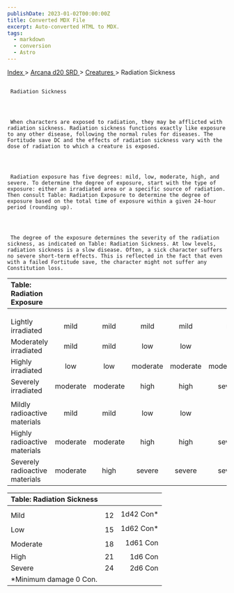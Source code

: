 ```yaml
---
publishDate: 2023-01-02T00:00:00Z
title: Converted MDX File
excerpt: Auto-converted HTML to MDX.
tags:
  - markdown
  - conversion
  - Astro
---
```


[
Index
](-index) >
[
Arcana d20 SRD
](arcana-d20-srd-index) >
[
Creatures
](arcana-d20-srd-creatures-index) > Radiation Sickness

##

     Radiation Sickness




     When characters are exposed to radiation, they may be afflicted with radiation sickness. Radiation sickness functions exactly like exposure to any other disease, following the normal rules for diseases. The Fortitude save DC and the effects of radiation sickness vary with the dose of radiation to which a creature is exposed.




     Radiation exposure has five degrees: mild, low, moderate, high, and severe. To determine the degree of exposure, start with the type of exposure: either an irradiated area or a specific source of radiation. Then consult Table: Radiation Exposure to determine the degree of exposure based on the total time of exposure within a given 24-hour period (rounding up).




     The degree of the exposure determines the severity of the radiation sickness, as indicated on Table: Radiation Sickness. At low levels, radiation sickness is a slow disease. Often, a sick character suffers no severe short-term effects. This is reflected in the fact that even with a failed Fortitude save, the character might not suffer any Constitution loss.

| Table: Radiation Exposure      |          |          |          |          |          |
| :----------------------------- | :------: | :------: | :------: | :------: | -------: |
|                                |          |          |          |          |          |
|                                |          |          |          |          |          |
|                                |          |          |          |          |          |
| Lightly irradiated             |   mild   |   mild   |   mild   |   mild   |     mild |
| Moderately irradiated          |   mild   |   mild   |   low    |   low    |      low |
| Highly irradiated              |   low    |   low    | moderate | moderate | moderate |
| Severely irradiated            | moderate | moderate |   high   |   high   |   severe |
|                                |          |          |          |          |          |
| Mildly radioactive materials   |   mild   |   mild   |   low    |   low    |      low |
| Highly radioactive materials   | moderate | moderate |   high   |   high   |   severe |
| Severely radioactive materials | moderate |   high   |  severe  |  severe  |   severe |

| Table: Radiation Sickness |     |            |
| :------------------------ | :-: | ---------: |
|                           |     |            |
| Mild                      | 12  | 1d42 Con\* |
| Low                       | 15  | 1d62 Con\* |
| Moderate                  | 18  |   1d61 Con |
| High                      | 21  |    1d6 Con |
| Severe                    | 24  |    2d6 Con |
| \*Minimum damage 0 Con.   |     |            |
